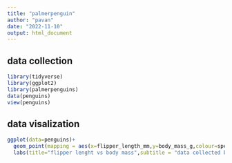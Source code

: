 ---
title: "palmerpenguin"
author: "pavan"
date: "2022-11-10"
output: html_document
---
## data collection

```{r ggplote for penguins data, warning=FALSE}
library(tidyverse)
library(ggplot2)
library(palmerpenguins)
data(penguins)
view(penguins)
```

## data visalization
```{r ggplote for penguins data visualization, message=TRUE, warning=FALSE, paged.print=TRUE}
ggplot(data=penguins)+
  geom_point(mapping = aes(x=flipper_length_mm,y=body_mass_g,colour=species,shape=species))+
  labs(title="flipper lenght vs body mass",subtitle = "data collected blw 2007 to 2008")
  
```


